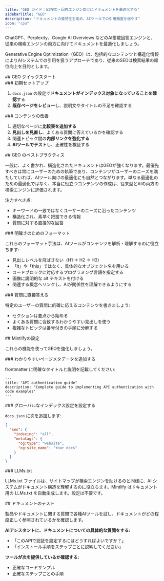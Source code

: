 ```yaml
---
title: "GEO ガイド：AI検索・回答エンジン向けにドキュメントを最適化する"
sidebarTitle: "GEO"
description: "ドキュメントの発見性を高め、AIツールでの引用頻度を増やす"
icon: "cpu"
---
```


ChatGPT、Perplexity、Google AI Overviews などのAI搭載回答エンジンと、従来の検索エンジンの両方に向けてドキュメントを最適化しましょう。

Generative Engine Optimization（GEO）は、包括的なコンテンツと構造化情報によりAIシステムでの引用を狙うアプローチであり、従来のSEOは検索結果の順位向上を目的とします。

<div id="geo-quickstart">
  ## GEO クイックスタート
</div>

<div id="initial-setup">
  ### 初期セットアップ
</div>

1. `docs.json` の設定で**ドキュメントがインデックス対象になっていることを確認**する
2. **既存ページをレビュー**し、説明文やタイトルの不足を確認する

<div id="content-improvements">
  ### コンテンツの改善
</div>

1. 適切なページに**比較表を追加する**
2. **見出しを見直し**、よくある質問に答えているかを確認する
3. 関連トピック間の**内部リンクを強化する**
4. **AIツールでテスト**し、正確性を検証する

<div id="geo-best-practices">
  ## GEO のベストプラクティス
</div>

一般に、よく書かれ、構造化されたドキュメントはGEOが強くなります。最優先すべきは常にユーザーのための執筆であり、コンテンツがユーザーのニーズを満たしていれば、AIツール向けの最適化にも自然とつながります。単なる最適化のための最適化ではなく、本当に役立つコンテンツの作成は、従来型とAIの両方の検索エンジンに評価されます。

注力すべき点:

- キーワードの一致ではなくユーザーのニーズに沿ったコンテンツ
- 構造化され、素早く把握できる情報
- 質問に対する直接的な回答

<div id="format-for-clarity">
  ### 明確さのためのフォーマット
</div>

これらのフォーマット手法は、AIツールがコンテンツを解析・理解するのに役立ちます:

- 見出しレベルを飛ばさない（H1 → H2 → H3）
- 「it」や「this」ではなく、具体的なオブジェクト名を用いる
- コードブロックに対応するプログラミング言語を指定する
- 画像に説明的な alt テキストを付ける
- 関連する概念へリンクし、AIが関係性を理解できるようにする

<div id="answer-questions-directly">
  ### 質問に直接答える
</div>

特定のユーザーの質問に的確に応えるコンテンツを書きましょう:

- セクションは要点から始める
- よくある質問に合致するわかりやすい見出しを使う
- 複雑なトピックは番号付きの手順に分解する

<div id="mintlify-configuration">
  ## Mintlifyの設定
</div>

これらの機能を使ってGEOを強化しましょう。

<div id="add-descriptive-page-metadata">
  ### わかりやすいページメタデータを追加する
</div>

frontmatter に明確なタイトルと説明を記載してください:

```mdx
---
title: "API authentication guide"
description: "Complete guide to implementing API authentication with code examples"
---
```

<div id="configure-global-indexing-settings">
  ### グローバルなインデックス設定を設定する
</div>

`docs.json` に次を追加します:

```json
{
  "seo": {
    "indexing": "all",
    "metatags": {
      "og:type": "website",
      "og:site_name": "Your docs"
    }
  }
}
```

<div id="llmstxt">
  ### LLMs.txt
</div>

LLMs.txt ファイルは、サイトマップが検索エンジンを助けるのと同様に、AI システムがドキュメント構造を理解するのに役立ちます。Mintlify はドキュメント用の LLMs.txt を自動生成します。設定は不要です。

<div id="testing-your-documentation">
  ## ドキュメントのテスト
</div>

製品やドキュメントに関する質問で各種AIツールを試し、ドキュメントがどの程度正しく参照されているかを確認します。

**AIアシスタントに、ドキュメントについての具体的な質問をする:**

- 「このAPIで認証を設定するにはどうすればよいですか？」
- 「インストール手順をステップごとに説明してください」

**ツールが次を提供しているか確認する:**

- 正確なコードサンプル
- 正確なステップごとの手順